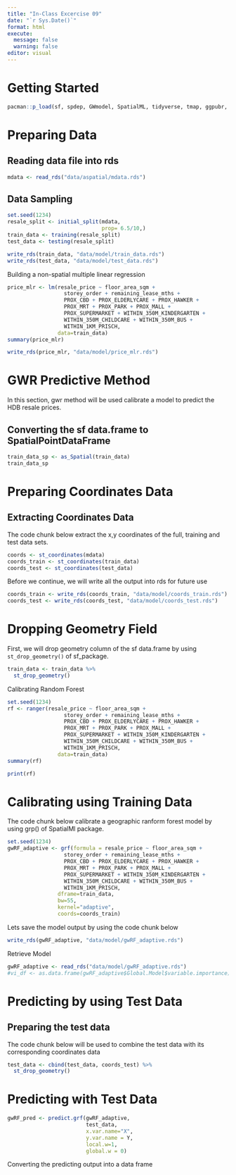 ```yaml
---
title: "In-Class Excercise 09"
date: "`r Sys.Date()`"
format: html
execute:
  message: false
  warning: false
editor: visual
---
```


# Getting Started

```r
pacman::p_load(sf, spdep, GWmodel, SpatialML, tidyverse, tmap, ggpubr, olsrr, devtools, tidymodels, rsample)
```

# Preparing Data

## Reading data file into rds

```r
mdata <- read_rds("data/aspatial/mdata.rds")
```

## Data Sampling

```r
set.seed(1234)
resale_split <- initial_split(mdata,
                              prop= 6.5/10,)
train_data <- training(resale_split)
test_data <- testing(resale_split)
```

```r
write_rds(train_data, "data/model/train_data.rds")
write_rds(test_data, "data/model/test_data.rds")
```

Building a non-spatial multiple linear regression

```r
price_mlr <- lm(resale_price ~ floor_area_sqm + 
                  storey_order + remaining_lease_mths +
                  PROX_CBD + PROX_ELDERLYCARE + PROX_HAWKER +
                  PROX_MRT + PROX_PARK + PROX_MALL +
                  PROX_SUPERMARKET + WITHIN_350M_KINDERGARTEN +
                  WITHIN_350M_CHILDCARE + WITHIN_350M_BUS +
                  WITHIN_1KM_PRISCH,
                data=train_data)
summary(price_mlr)
```

```r
write_rds(price_mlr, "data/model/price_mlr.rds")
```

# GWR Predictive Method

In this section, gwr method will be used calibrate a model to predict the HDB resale prices.

## Converting the sf data.frame to SpatialPointDataFrame

```r
train_data_sp <- as_Spatial(train_data)
train_data_sp
```

# Preparing Coordinates Data

## Extracting Coordinates Data

The code chunk below extract the x,y coordinates of the full, training and test data sets.

```r
coords <- st_coordinates(mdata)
coords_train <- st_coordinates(train_data)
coords_test <- st_coordinates(test_data)
```

Before we continue, we will write all the output into rds for future use

```r
coords_train <- write_rds(coords_train, "data/model/coords_train.rds")
coords_test <- write_rds(coords_test, "data/model/coords_test.rds")
```

# Dropping Geometry Field

First, we will drop geometry column of the sf data.frame by using `st_drop_geometry()` of sf_package.

```r
train_data <- train_data %>%
  st_drop_geometry()
```

Calibrating Random Forest

```r
set.seed(1234)
rf <- ranger(resale_price ~ floor_area_sqm + 
                  storey_order + remaining_lease_mths +
                  PROX_CBD + PROX_ELDERLYCARE + PROX_HAWKER +
                  PROX_MRT + PROX_PARK + PROX_MALL +
                  PROX_SUPERMARKET + WITHIN_350M_KINDERGARTEN +
                  WITHIN_350M_CHILDCARE + WITHIN_350M_BUS +
                  WITHIN_1KM_PRISCH,
                data=train_data)
summary(rf)
```

```r
print(rf)
```

# Calibrating using Training Data

The code chunk below calibrate a geographic ranform forest model by using grp() of SpatialMl package.

```r
set.seed(1234)
gwRF_adaptive <- grf(formula = resale_price ~ floor_area_sqm + 
                  storey_order + remaining_lease_mths +
                  PROX_CBD + PROX_ELDERLYCARE + PROX_HAWKER +
                  PROX_MRT + PROX_PARK + PROX_MALL +
                  PROX_SUPERMARKET + WITHIN_350M_KINDERGARTEN +
                  WITHIN_350M_CHILDCARE + WITHIN_350M_BUS +
                  WITHIN_1KM_PRISCH,
                dframe=train_data,
                bw=55,
                kernel="adaptive",
                coords=coords_train)
```

Lets save the model output by using the code chunk below

```r
write_rds(gwRF_adaptive, "data/model/gwRF_adaptive.rds")
```

Retrieve Model

```r
gwRF_adaptive <- read_rds("data/model/gwRF_adaptive.rds")
#vi_df <- as.data.frame(gwRF_adaptive$Global.Model$variable.importance)
```

# Predicting by using Test Data

## Preparing the test data

The code chunk below will be used to combine the test data with its corresponding coordinates data

```r
test_data <- cbind(test_data, coords_test) %>%
  st_drop_geometry()
```

# Predicting with Test Data

```r
gwRF_pred <- predict.grf(gwRF_adaptive,
                         test_data,
                         x.var.name="X",
                         y.var.name = Y,
                         local.w=1,
                         global.w = 0)
```

Converting the predicting output into a data frame
